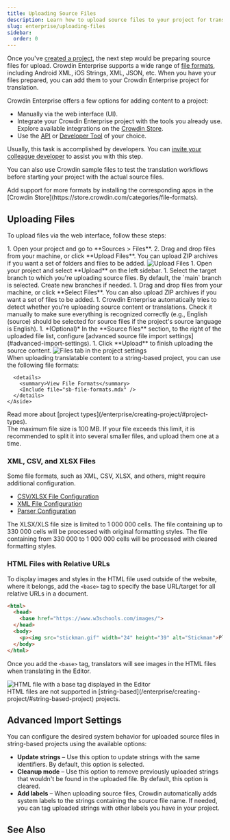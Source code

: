 ```yaml
---
title: Uploading Source Files
description: Learn how to upload source files to your project for translation
slug: enterprise/uploading-files
sidebar:
  order: 0
---
```



Once you've [created a project](/enterprise/creating-project/), the next step would be preparing source files for upload. Crowdin Enterprise supports a wide range of [file formats](/enterprise/supported-formats/), including Android XML, iOS Strings, XML, JSON, etc. When you have your files prepared, you can add them to your Crowdin Enterprise project for translation.

Crowdin Enterprise offers a few options for adding content to a project:

* Manually via the web interface (UI).
* Integrate your Crowdin Enterprise project with the tools you already use. Explore available integrations on the [Crowdin Store](https://store.crowdin.com/).
* Use the [API](/developer/api/) or [Developer Tool](/developer/dev-tools/) of your choice.

Usually, this task is accomplished by developers. You can [invite your colleague developer](/enterprise/inviting-people/) to assist you with this step.

You can also use Crowdin sample files to test the translation workflows before starting your project with the actual source files.

<Aside type="tip">
  Add support for more formats by installing the corresponding apps in the [Crowdin Store](https://store.crowdin.com/categories/file-formats).
</Aside>

## Uploading Files

To upload files via the web interface, follow these steps:

<Tabs syncKey="projectType">
  <TabItem label="File-based project">
    <Steps>
      1. Open your project and go to **Sources > Files**.
      2. Drag and drop files from your machine, or click **Upload Files**. You can upload ZIP archives if you want a set of folders and files to be added. <Image src={uploadFiles} alt="Upload Files" />
    </Steps>
  </TabItem>
  <TabItem label="String-based project">
    <Steps>
      1. Open your project and select **Upload** on the left sidebar.
      1. Select the target branch to which you're uploading source files. By default, the `main` branch is selected. Create new branches if needed.
      1. Drag and drop files from your machine, or click **Select Files**. You can also upload ZIP archives if you want a set of files to be added.
      1. Crowdin Enterprise automatically tries to detect whether you're uploading source content or translations. Check it manually to make sure everything is recognized correctly (e.g., English (source) should be selected for source files if the project's source language is English).
      1. *(Optional)* In the **Source files** section, to the right of the uploaded file list, configure [advanced source file import settings](#advanced-import-settings).
      1. Click **Upload** to finish uploading the source content. <Image src={uploadFilesSB} alt="Files tab in the project settings" />
    </Steps>
    <Aside>
      When uploading translatable content to a string-based project, you can use the following file formats:

      <details>
        <summary>View File Formats</summary>
        <Include file="sb-file-formats.mdx" />
      </details>
    </Aside>
  </TabItem>
</Tabs>

<ReadMore>
  Read more about [project types](/enterprise/creating-project/#project-types).
</ReadMore>

<Aside type="caution" title="Limitations">
  The maximum file size is 100 MB. If your file exceeds this limit, it is recommended to split it into several smaller files, and upload them one at a time.
</Aside>

### XML, CSV, and XLSX Files

Some file formats, such as XML, CSV, XLSX, and others, might require additional configuration.

* [CSV/XLSX File Configuration](/enterprise/csv-xlsx-configuration/)
* [XML File Configuration](/enterprise/xml-configuration/)
* [Parser Configuration](/enterprise/project-settings/parser-configuration/)

<Aside type="caution" title="Limitations">
  The XLSX/XLS file size is limited to 1 000 000 cells. The file containing up to 330 000 cells will be processed with original formatting styles. The file containing from 330 000 to 1 000 000 cells will be processed with cleared formatting styles.
</Aside>

### HTML Files with Relative URLs

To display images and styles in the HTML file used outside of the website, where it belongs, add the `<base>` tag to specify the base URL/target for all relative URLs in a document.

```html wrap
<html>
  <head>
    <base href="https://www.w3schools.com/images/">
  </head>
  <body>
    <p><img src="stickman.gif" width="24" height="39" alt="Stickman">Please note that we only specified a relative address for the image. Since we specified a base URL in the head section, the browser will look for the image at "https://www.w3schools.com/images/stickman.gif".</p>
  </body>
</html>
```

Once you add the `<base>` tag, translators will see images in the HTML files when translating in the Editor.

<Image src={baseHtmlEditor} alt="HTML file with a base tag displayed in the Editor" />

<Aside type="caution" title="Limitations">
  HTML files are not supported in [string-based](/enterprise/creating-project/#string-based-project) projects.
</Aside>

## Advanced Import Settings

You can configure the desired system behavior for uploaded source files in string-based projects using the available options:

* **Update strings** &ndash; Use this option to update strings with the same identifiers. By default, this option is selected.
* **Cleanup mode** &ndash; Use this option to remove previously uploaded strings that wouldn't be found in the uploaded file. By default, this option is cleared.
* **Add labels** &ndash; When uploading source files, Crowdin automatically adds system labels to the strings containing the source file name. If needed, you can tag uploaded strings with other labels you have in your project.

## See Also

<CardGrid>
  <LinkCard
    title="Uploading Existing Translations"
    description="Learn how to upload existing translations to your project."
    href="/enterprise/uploading-translations/"
  />
  <LinkCard
    title="File Management"
    description="Manage and configure source files in your project."
    href="/enterprise/file-management/"
  />
  <LinkCard
    title="Versions Management"
    description="Learn how to manage different versions of your project."
    href="/enterprise/version-management/"
  />
  <LinkCard
    title="Import Settings"
    description="Configure how placeholders, duplicates, and word counts are handled."
    href="/enterprise/project-settings/import/"
  />
</CardGrid>
